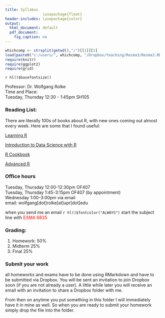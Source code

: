 ```yaml
---
title: Syllabus
                 \usepackage{float}
header-includes: \usepackage{color} 
output:
  html_document: default
  pdf_document:
    fig_caption: no
---
```

```r
whichcomp <- strsplit(getwd(),"/")[[1]][3]
load(paste0("c:/users/", whichcomp, "/Dropbox/teaching/Resma3/Resma3.RData"))
require(knitr)
require(ggplot2)
require(grid)
```
`r hl()$basefontsize()`

Professor: Dr. Wolfgang Rolke  
Time and Place:  
Tuesday, Thursday 12:30 - 1:45pm  SH105

### Reading List:

There are literally 100s of books about R, with new ones coming out almost every week. Here are some that I found useful:

[Learning R](https://www.amazon.com/Learning-R-Richard-Cotton/dp/1449357105/ref=dp_rm_title_1)

[Introduction to Data Science with R](http://shop.oreilly.com/product/0636920034834.do)

[R Cookbook](https://www.amazon.com/Cookbook-OReilly-Cookbooks-Paul-Teetor/dp/0596809158/ref=dp_rm_title_0)

[Advanced R](https://englianhu.files.wordpress.com/2016/05/advanced-r.pdf)

### Office hours

Tuesday, Thursday 12:00-12:30pm OF407  
Tuesday, Thursday 1:45-3:15pm OF407 (by appointment)  
Wednesday  1:00-3:00pm via email   
email: wolfgang[dot]rolke[at]upr[dot]edu   

when you send me an email `r hl()$fontcolor("ALWAYS")` start the subject line with <font color="red">ESMA 6835</font>

### Grading:

1.  Homework: 50%  
2.  Midterm 25%  
3.  Final 25%  

### Submit your work

all homeworks and exams have to be done using RMarkdown and have to be submitted via Dropbox. You will be sent an invitation to join Dropbox soon (if you are not already a user). A little while later you will receive an email with an invitation to share a Dropbox folder with me. 

From then on anytime you put something in this folder I will immediately have it in mine as well. So when you are ready to submit your homework simply drop the file into the folder. 
